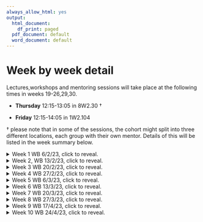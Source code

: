 ```yaml
---
always_allow_html: yes
output:
  html_document:
    df_print: paged
  pdf_document: default
  word_document: default
---
```

# Week by week detail {-}

<!-- This is a spoiler in gitbook, html and epub formats, and normal text otherwise. -->

Lectures,workshops and mentoring sessions will take place at the following times in weeks 19-26,29,30.

- **Thursday** 12:15-13:05 in 8W2.30 †

- **Friday** 12:15-14:05 in 1W2.104

† please note that in some of the sessions, the cohort might split into three different locations, each group with their own mentor. Details of this will be listed in the week summary below.

 <details>
<summary> Week 1 WB 6/2/23, click to reveal. </summary> 

::: {.information data-latex=""}
**Thursday 9/2/2023, 12:15-13:05 in 8W2.30**

Welcome.

What is Maths Communication?

Course information.
:::

$~$

::: {.information data-latex=""}
**Friday 10/2/2023, 12:15-14:05 in 1W2.104 **

Exploring the existing maths communication out there.

Setting up the 'Compare and Contrast' formative assessment.
:::

</details>


<details>
<summary>Week 2, WB 13/2/23, click to reveal. </summary> 

::: {.information data-latex=""}
**Thursday 16/2/2023, 12:15-13:05 in 8W2.30**

'Compare and Contrast' formative assessment discussions.

:::

$~$

::: {.information data-latex=""}
**Friday 17/2/2023, 12:15-14:05 in 1W2.104 **

Masterclasses overview.

Explore what a Masterclass is, tips on how to plan one and time to start your initial discussions.

:::

</details>

<details>
<summary> Week 3 WB 20/2/23, click to reveal. </summary> 

::: {.information data-latex=""}
**Thursday 23/2/2023, 12:15-13:05 in 8W2.30**

Aims and Objectives.

What are they? Examples in practice and their benefit for evaluation.
:::

$~$

::: {.information data-latex=""}
**Friday 24/2/2023, 12:15-14:05 in 1W2.104 **

The greatest hits of maths communication.

We will showcase a selection of the most used examples in the world of maths comm as inspiration for content choice and delivery options for your own delivery.

:::

</details>

<details>
<summary> Week 4 WB 27/2/23, click to reveal. </summary> 

::: {.mentoring data-latex=""}
**Thursday 2/3/2023, 12:15-13:05 in 8W2.30**

MENTORING

All groups will meet in person in 8W2.30

:::

$~$

::: {.information data-latex=""}
**Friday 3/3/2023, 12:15-14:05 in 1W2.104 **

Presentation skills and managing an audience

We will provide examples of a variety of presenter/audience interactions and highlight successful, and potential likely areas of breakdown, in this interaction.


:::

</details>

<details>
<summary> Week 5 WB 6/3/23, click to reveal. </summary> 

::: {.information data-latex=""}
**Thursday 8/3/2023, 12:15-13:05 in 1W2.104 **

*Masterclass pitches*:

Groups will pitch their initial ideas for their masterclass to the rest of the group. Groups should prepare a 10 minute overview of your masterclass showing any relevant material. After this, you can expect to receive questions and feedback from your lecturers and peers for approx 10 minutes.


Schedule:


12.20 Bath 18/3 Group

12:40 Holyport 18/3 Group


:::

$~$

::: {.information data-latex=""}
**Friday 10/3/2023, 12:15-14:05 in 1W2.104 **

*Continuation of Masterclass pitches*:

Groups will pitch their initial ideas for their masterclass to the rest of the group. Groups should prepare a 10 minute overview of your masterclass showing any relevant material. After this, you can expect to receive questions and feedback from your lecturers and peers for approx 10 minutes.


Schedule:


12:20 Oxford 18/3 group

12:40 Bath 25/3 group

13:20 Exeter 25/3 group


:::

</details>

<details>
<summary> Week 6 WB 13/3/23, click to reveal. </summary> 

::: {.mentoring data-latex=""}
**Thursday 16/3/2023, 12:15-13:05 **
Mentoring:

Tamsin online mentoring:
[Teams link](https://teams.microsoft.com/l/meetup-join/19%3ameeting_MTE5ZGJiZTQtYjcxZS00ZWQ5LWIzNmQtMjI5MDA1NjBjNmY1%40thread.v2/0?context=%7b%22Tid%22%3a%22377e3d22-4ea1-422d-b0ad-8fcc89406b9e%22%2c%22Oid%22%3a%22ecc800ca-2608-4db3-b8ee-813070b681cf%22%7d 
)
8W2.22 is booked and available if you wish to join together.

Ben in 8W2.30


Waleed in 8W2.30


:::

$~$

::: {.information data-latex=""}
**Friday 17/3/2023, 12:15-13:05 in 1W2.104 **

*MI2 advice sessions*:

The group will split into 3 sections (Schools Placement/Article/Video) to discuss good practise.

**Friday 17/3/2023, 13:05-14:05 in 1W2.104 **

*Assessment support*:

The session will address how you will be assessed and things to think about to improve your grade.This will have specific reference to your written report.



:::

</details>

<details>
<summary> Week 7 WB 20/3/23, click to reveal. </summary> 

::: {.information data-latex=""}
**Thursday 23/3/2023, 12:15-13:05 **

Mathematical Interaction 2 pitches.

The following people will need to present a 3-4 min pitch on their School Placement. They will repeat this pitch multiple times to their peers and staff to gain feedback and ideas.

Mira Balaji,
Abigail Bennett,
Anna Quinn,
 Zoe Fairfax, 
Chloe Howcroft,  
Ashley Higgs, 
Joy Boh,
Ewan Partington,
Rhea Shah.

:::

$~$

::: {.information data-latex=""}
**Friday 24/3/2023, 12:15-13:05 in 1W2.104 **

Mathematical Interaction 2 pitches.

The following people will need to present a 3-4 min pitch on their Article or Video. They will repeat this pitch multiple times to their peers and staff to gain feedback and ideas.

Lucia Lopez,
Molly Maguire King,
Alankrit Mata,
Andrew McGrath,
Samantha Perryman,
Tali Shear,
Haranja Sivaneswaran,
Olivia Wiseman,
Jodie Young.



:::



$~$

:::: {.mentoring data-latex=""}
**Friday 24/3/2023, 13:05-14:05 in 1W2.104 **

Mentoring on Mathematical Interaction 2

:::

</details>

<details>
<summary> Week 8 WB 27/3/23, click to reveal. </summary> 

::: {.Feedback data-latex=""}
**Thursday 30/3/2023, 12:15-13:05 **

Formal feedback:

Each Master class group will receive 20 minutes of structured feedback to support the writing of your report. 


Each school placement individual/pair will receive 10 minutes of feedback. 

The schedule of feedback times and locations are detailed below.

<u>**Feedback in 8W 2.15**</u>



11:55 Abi/Tam School Placement

12:05 Chloe/Tam School Placement

12:15 Bath 18th Masterclass group/Tam

12:35 Ashley/Joy/Tam School Placement

12:45 Ewan/Tam School Placement

12:55 Anna School Placement/Tam




<u>**Feedback in 8W 2.30**</u>

12:15 Oxford 18th Masterclass group/Ben

12:35 Bath 25th Masterclass group/Ben



<u>**Feedback in 1WN3.11**</u>

12:05 Zoe School Placement/Waleed

12:15 Holyport 18th Masterclass group/Waleed

12:35 Exeter 25 Masterclass group/Waleed

12:55 Mira/Rhea/Waleed School Placement





:::

$~$

::: {.information data-latex=""}
**Friday 31/3/2023, 12:15-13:05 in 1W2.104 **

Mathematical Interaction 2 pitches.

The following people will need to present a 3-4 min pitch on their Article or Video. They will repeat this pitch multiple times to their peers and staff to gain feedback and ideas.

Kamila Bugno,
Sam Cheung,
Tosia Ciszek,
Mirren  Derby,
Tom Eves,
Timi Folaranmi,
Lana Gregory,
Ella Hidveghy,
Rebecca Knight.




:::



$~$

:::: {.mentoring data-latex=""}
**Friday 31/3/2023, 13:05-14:05 in 1W2.104 **

Mentoring on Mathematical Interaction 2

:::
</details>
<details>
<summary> Week 9 WB 17/4/23, click to reveal. </summary>

:::: {.mentoring data-latex=""}
**Thursday 20/4/2023, 12:05-13:05 in 8W2.30 **

Mentoring (report writing)

Tam and Ben in 8W2.30

Waleed will be online click to join teams meeting [here](https://eur01.safelinks.protection.outlook.com/ap/t-59584e83/?url=https%3A%2F%2Fteams.microsoft.com%2Fl%2Fmeetup-join%2F19%253ameeting_ZDA3ODRjZDctYjI3OS00YmVlLWI2ODctZGYyYzJlZWE0OWE3%2540thread.v2%2F0%3Fcontext%3D%257b%2522Tid%2522%253a%2522377e3d22-4ea1-422d-b0ad-8fcc89406b9e%2522%252c%2522Oid%2522%253a%252271257a1e-ed1c-4d32-867a-83234b865cac%2522%257d&data=05%7C01%7Ctls35%40bath.ac.uk%7Cb6d5434c25874774ec1508db404062b8%7C377e3d224ea1422db0ad8fcc89406b9e%7C0%7C0%7C638174417487020259%7CUnknown%7CTWFpbGZsb3d8eyJWIjoiMC4wLjAwMDAiLCJQIjoiV2luMzIiLCJBTiI6Ik1haWwiLCJXVCI6Mn0%3D%7C3000%7C%7C%7C&sdata=mUuUeUcIk1VC4wz99jZ4CniIwaXnnXl4lP9lclK4Oqk%3D&reserved=0)

Meeting ID: 383 018 763 306 
Passcode: Nv7fxD 


:::

::: {.information data-latex=""}
**Friday 21/4/2023, 12:05-14:05 in 1W2.104 **

Report writing discussion and activity.

We will be using a guest speaker (Dr Katie Steckles) as an exemplar to explore possible report content and techniques.


:::

</details>

<details>
<summary> Week 10 WB 24/4/23, click to reveal. </summary>

:::: {.mentoring data-latex=""}
**Thursday 27/4/2023, 12:05-13:05 in 8W2.30 **

Mentoring (report writing)


Waleed and Ben in 8W2.30

Tam will be online click to join teams meeting [here](https://teams.microsoft.com/l/meetup-join/19%3ameeting_MjNkYzJlZDctYzhmNC00NGQ4LWJkZDUtM2VmZWI3NGE0MzY3%40thread.v2/0?context=%7b%22Tid%22%3a%22377e3d22-4ea1-422d-b0ad-8fcc89406b9e%22%2c%22Oid%22%3a%22ecc800ca-2608-4db3-b8ee-813070b681cf%22%7d)

Meeting ID: 372 883 434 284 
Passcode: 5oVyMt 


:::

::: {.handin data-latex=""}
**Friday 28/4/2023, 12:05-14:05 in 1W2.104 **

HAND IN DAY!

Final session - bring  trick.




:::

</details>